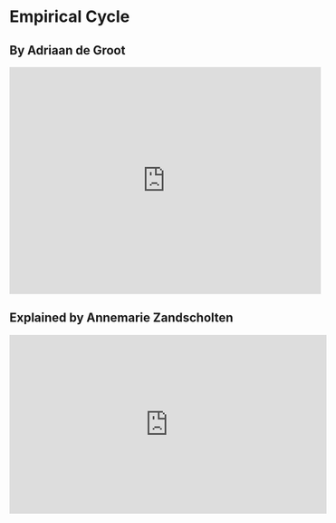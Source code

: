 # Empirical Cycle

## By Adriaan de Groot

<iframe id="iframe_container" frameborder="0" webkitallowfullscreen="" mozallowfullscreen="" allowfullscreen="" width="550" height="400" src="https://prezi.com/embed/bpjkj8bz_kja/?bgcolor=ffffff&amp;lock_to_path=0&amp;autoplay=0&amp;autohide_ctrls=0&amp;landing_data=bHVZZmNaNDBIWnNjdEVENDRhZDFNZGNIUE43MHdLNWpsdFJLb2ZHanI5a2svK0VieFZlK1cxOTFvS1ZwWVVBNFZRPT0&amp;landing_sign=T515ue0i-w4c7Sok6m5LPjV9-MucmIMETU_ItCafgr8"></iframe>

## Explained by Annemarie Zandscholten

<iframe width="560" height="315" src="https://www.youtube.com/embed/57YvSQNmkEA?rel=0&amp;controls=0" frameborder="0" allowfullscreen></iframe>
